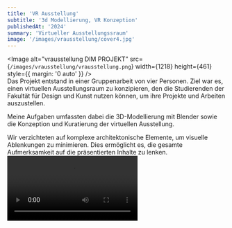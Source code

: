 ```yaml
---
title: 'VR Ausstellung'
subtitle: '3d Modellierung, VR Konzeption'
publishedAt: '2024'
summary: 'Virtueller Ausstellungssraum'
image: '/images/vrausstellung/cover4.jpg'
---
```

<Image
  alt="vrausstellung DIM PROJEKT"
  src={`/images/vrausstellung/vrausstellung.png`}
  width={1218}
  height={461}
  style={{ margin: '0 auto' }}
/>
<br/>
Das Projekt entstand in einer Gruppenarbeit von vier Personen. 
Ziel war es, einen virtuellen Ausstellungsraum zu konzipieren, den die Studierenden 
der Fakultät für Design und Kunst nutzen können, um ihre Projekte und Arbeiten auszustellen.

Meine Aufgaben umfassten dabei die 3D-Modellierung mit Blender sowie die Konzeption und 
Kuratierung der virtuellen Ausstellung.

Wir verzichteten auf komplexe architektonische Elemente, um visuelle Ablenkungen
 zu minimieren. Dies ermöglicht es, die gesamte Aufmerksamkeit auf die präsentierten 
 Inhalte zu lenken. 
 <br />
<video className="h-full w-full" controls>
      <source src="/videos/dimvideo.mp4" type="video/mp4" />
      Your browser does not support the video tag.
    </video>
